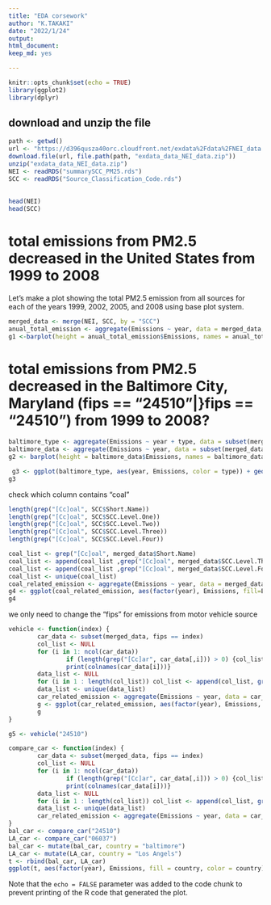 ```yaml
---
title: "EDA corsework"
author: "K.TAKAKI"
date: "2022/1/24"
output: 
html_document: 
keep_md: yes

---
```


```r
knitr::opts_chunk$set(echo = TRUE)
library(ggplot2)
library(dplyr)
```

## download and unzip the file

```r
path <- getwd()
url <- "https://d396qusza40orc.cloudfront.net/exdata%2Fdata%2FNEI_data.zip"
download.file(url, file.path(path, "exdata_data_NEI_data.zip"))
unzip("exdata_data_NEI_data.zip")
NEI <- readRDS("summarySCC_PM25.rds")
SCC <- readRDS("Source_Classification_Code.rds")
```

## 


```r
head(NEI)
head(SCC)
```

# total emissions from PM2.5 decreased in the United States from 1999 to 2008
Let's make a plot showing the total PM2.5 emission from all sources for each of the years 1999, 2002, 2005, and 2008 using base plot system.
```r
merged_data <- merge(NEI, SCC, by = "SCC")
anual_total_emission <- aggregate(Emissions ~ year, data = merged_data, sum, na.rm=TRUE)
g1 <-barplot(height = anual_total_emission$Emissions, names = anual_total_emission$year)
```

# total emissions from PM2.5 decreased in the Baltimore City, Maryland (fips == "24510"|}fips == "24510") from 1999 to 2008?

```r
baltimore_type <- aggregate(Emissions ~ year + type, data = subset(merged_data, fips == "24510"), sum, na.rm=TRUE)
baltimore_data <- aggregate(Emissions ~ year, data = subset(merged_data, fips == "24510"), sum, na.rm=TRUE)
g2 <- barplot(height = baltimore_data$Emissions, names = baltimore_data$year)
```

```r
 g3 <- ggplot(baltimore_type, aes(year, Emissions, color = type)) + geom_line(aes(fill=type), show.legend = TRUE)
g3
```

check which column contains "coal"
```r
length(grep("[Cc]oal", SCC$Short.Name))
length(grep("[Cc]oal", SCC$SCC.Level.One))
length(grep("[Cc]oal", SCC$SCC.Level.Two))
length(grep("[Cc]oal", SCC$SCC.Level.Three))
length(grep("[Cc]oal", SCC$SCC.Level.Four))
```


```r
coal_list <- grep("[Cc]oal", merged_data$Short.Name)
coal_list <- append(coal_list ,grep("[Cc]oal", merged_data$SCC.Level.Three))
coal_list <- append(coal_list ,grep("[Cc]oal", merged_data$SCC.Level.Four))
coal_list <- unique(coal_list)
coal_related_emission <- aggregate(Emissions ~ year, data = merged_data[coal_list,4:6], sum, na.rm=TRUE)
g4 <- ggplot(coal_related_emission, aes(factor(year), Emissions, fill=Emissions)) + geom_bar(stat = "identity")
g4
```


we only need to change the "fips" for emissions from motor vehicle source
```r
vehicle <- function(index) {
        car_data <- subset(merged_data, fips == index)
        col_list <- NULL
        for (i in 1: ncol(car_data))
                if (length(grep("[Cc]ar", car_data[,i])) > 0) {col_list <- append(col_list, i);
                print(colnames(car_data[i]))}
        data_list <- NULL
        for (i in 1 : length(col_list)) col_list <- append(col_list, grep("[Cc]ar", car_data[,col_list[i]]))
        data_list <- unique(data_list)
        car_related_emission <- aggregate(Emissions ~ year, data = car_data[col_list, 4:6], sum, na.rm=TRUE)
        g <- ggplot(car_related_emission, aes(factor(year), Emissions, fill=Emissions)) + geom_bar(stat = "identity")
        g
}
```

```r
g5 <- vehicle("24510")

```

```r
compare_car <- function(index) {
        car_data <- subset(merged_data, fips == index)
        col_list <- NULL
        for (i in 1: ncol(car_data))
                if (length(grep("[Cc]ar", car_data[,i])) > 0) {col_list <- append(col_list, i);
                print(colnames(car_data[i]))}
        data_list <- NULL
        for (i in 1 : length(col_list)) col_list <- append(col_list, grep("[Cc]ar", car_data[,col_list[i]]))
        data_list <- unique(data_list)
        car_related_emission <- aggregate(Emissions ~ year, data = car_data[col_list, 4:6], sum, na.rm=TRUE)
}
bal_car <- compare_car("24510")
LA_car <- compare_car("06037")
bal_car <- mutate(bal_car, country = "baltimore")
LA_car <- mutate(LA_car, country = "Los Angels")
t <- rbind(bal_car, LA_car)
ggplot(t, aes(factor(year), Emissions, fill = country, color = country)) + geom_bar(stat = "identity", show.legend = TRUE, position = "dodge")
```


Note that the `echo = FALSE` parameter was added to the code chunk to prevent printing of the R code that generated the plot.

